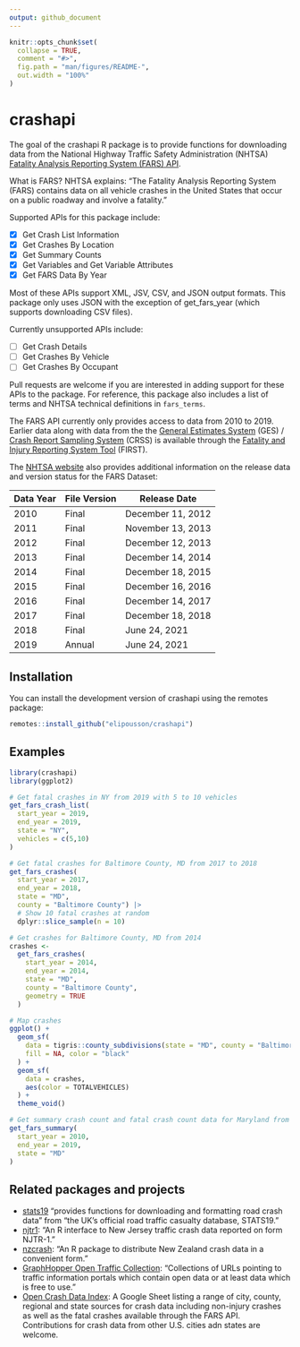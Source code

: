 ```yaml
---
output: github_document
---
```


<!-- README.md is generated from README.Rmd. Please edit that file -->

```r
knitr::opts_chunk$set(
  collapse = TRUE,
  comment = "#>",
  fig.path = "man/figures/README-",
  out.width = "100%"
)
```

# crashapi

<!-- badges: start -->

<!-- badges: end -->

The goal of the crashapi R package is to provide functions for downloading data from the National Highway Traffic Safety Administration (NHTSA) [Fatality Analysis Reporting System (FARS) API](https://crashviewer.nhtsa.dot.gov/CrashAPI/).

What is FARS? NHTSA explains: "The Fatality Analysis Reporting System (FARS) contains data on all vehicle crashes in the United States that occur on a public roadway and involve a fatality."

Supported APIs for this package include:

-   [x] Get Crash List Information
-   [x] Get Crashes By Location
-   [x] Get Summary Counts
-   [x] Get Variables and Get Variable Attributes
-   [x] Get FARS Data By Year

Most of these APIs support XML, JSV, CSV, and JSON output formats. This package only uses JSON with the exception of get_fars_year (which supports downloading CSV files).

Currently unsupported APIs include:

-   [ ] Get Crash Details
-   [ ] Get Crashes By Vehicle
-   [ ] Get Crashes By Occupant

Pull requests are welcome if you are interested in adding support for these APIs to the package. For reference, this package also includes a list of terms and NHTSA technical definitions in `fars_terms`.

The FARS API currently only provides access to data from 2010 to 2019. Earlier data along with data from the the [General Estimates System](https://www.nhtsa.gov/national-automotive-sampling-system-nass/nass-general-estimates-system) (GES) / [Crash Report Sampling System](https://www.nhtsa.gov/crash-data-systems/crash-report-sampling-system-crss) (CRSS) is available through the [Fatality and Injury Reporting System Tool](https://cdan.dot.gov/query) (FIRST).

The [NHTSA website](https://www-fars.nhtsa.dot.gov/Help/helplinks.aspx) also provides additional information on the release data and version status for the FARS Dataset:

| Data Year | File Version | Release Date      |
|-----------|--------------|-------------------|
| 2010      | Final        | December 11, 2012 |
| 2011      | Final        | November 13, 2013 |
| 2012      | Final        | December 12, 2013 |
| 2013      | Final        | December 14, 2014 |
| 2014      | Final        | December 18, 2015 |
| 2015      | Final        | December 16, 2016 |
| 2016      | Final        | December 14, 2017 |
| 2017      | Final        | December 18, 2018 |
| 2018      | Final        | June 24, 2021     |
| 2019      | Annual       | June 24, 2021     |

## Installation

You can install the development version of crashapi using the remotes package:

``` r
remotes::install_github("elipousson/crashapi")
```

## Examples

```r
library(crashapi)
library(ggplot2)
```

```r
# Get fatal crashes in NY from 2019 with 5 to 10 vehicles
get_fars_crash_list(
  start_year = 2019,
  end_year = 2019,
  state = "NY",
  vehicles = c(5,10)
)
```

```r
# Get fatal crashes for Baltimore County, MD from 2017 to 2018
get_fars_crashes(
  start_year = 2017,
  end_year = 2018,
  state = "MD",
  county = "Baltimore County") |>
  # Show 10 fatal crashes at random
  dplyr::slice_sample(n = 10)
```

```r
# Get crashes for Baltimore County, MD from 2014
crashes <-
  get_fars_crashes(
    start_year = 2014,
    end_year = 2014,
    state = "MD",
    county = "Baltimore County",
    geometry = TRUE
  )

# Map crashes
ggplot() +
  geom_sf(
    data = tigris::county_subdivisions(state = "MD", county = "Baltimore County"),
    fill = NA, color = "black"
  ) +
  geom_sf(
    data = crashes,
    aes(color = TOTALVEHICLES)
  ) +
  theme_void()
```

```r
# Get summary crash count and fatal crash count data for Maryland from 2010 to 2019
get_fars_summary(
  start_year = 2010,
  end_year = 2019,
  state = "MD"
)
```

## Related packages and projects

-   [stats19](https://github.com/ropensci/stats19) "provides functions for downloading and formatting road crash data" from "the UK's official road traffic casualty database, STATS19."
-   [njtr1](https://github.com/gavinrozzi/njtr1): "An R interface to New Jersey traffic crash data reported on form NJTR-1."
-   [nzcrash](https://github.com/nacnudus/nzcrash): "An R package to distribute New Zealand crash data in a convenient form."
-   [GraphHopper Open Traffic Collection](https://github.com/graphhopper/open-traffic-collection): "Collections of URLs pointing to traffic information portals which contain open data or at least data which is free to use."
-   [Open Crash Data Index](https://docs.google.com/spreadsheets/d/1rmn6GbHNkfWLLDEEmA87iuy2yHdh7hBybCTZiQJEY0k/edit?usp=sharing): A Google Sheet listing a range of city, county, regional and state sources for crash data including non-injury crashes as well as the fatal crashes available through the FARS API. Contributions for crash data from other U.S. cities adn states are welcome.
